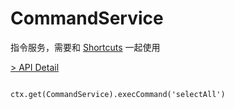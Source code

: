 # CommandService

指令服务，需要和 [Shortcuts](/flowgram.ai/guide/advanced/interactive/shortcuts.html) 一起使用

[> API Detail](https://flowgram-ai.org/auto-docs/command/interfaces/CommandService.html)


```Usage

ctx.get(CommandService).execCommand('selectAll')
```
